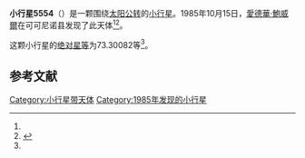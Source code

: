 {{Infobox planet
| bgcolour = #FFFFC0
| name = 5554 Keesey
| symbol = 
| image = 
| caption = 
| discovery = yes
| discovery_ref = 
| discoverer = [[愛德華·鮑威爾|愛德華·鮑威爾]]
| discovery_site = [[可可尼诺县|可可尼诺县]] 
| discovered = 1985年10月15日
| designations = yes
| mp_name = 
| named_after = 
| alt_names = 1985 TW1/ 1975 XK7 / 1978 NQ7 / 1982 YJ3 / 1983 AE4 / 1985 TY3
| mp_category = [[主带小行星|主带小行星]]
| orbit_ref = <ref name="a">[http://ssd.jpl.nasa.gov/sbdb.cgi?sstr=5554 5554 Keesey] {{Wayback|url=http://ssd.jpl.nasa.gov/sbdb.cgi?sstr=5554 |date=20140824113129 }}，小行星數據庫瀏覽器（JPL Small-Body Database Browser）－[[美国国家航空航天局|美国国家航空航天局]]喷气推进实验室</ref>
| epoch = 2456400.5 (2013年4月18日更新)
| aphelion = {{convert|2.6877713|AU|km|3|abbr=on|lk=out}}
| perihelion = {{convert|1.7996943|AU|km|3|abbr=on}}
| semimajor = {{convert|2.2437328|AU|km|3|abbr=on}}
| eccentricity = 0.1979017
| period = 1227.595069 [[日|日]]<br />3.36[[儒略年|儒略年]]
| avg_speed = 
| inclination = 7.72155
| asc_node = 311.96438
| mean_anomaly = 
| arg_peri = 73.30082
| satellites = 
| physical_characteristics = yes
| dimensions = 
| mass = 
| density = 
| surface_grav = 
| escape_velocity = 
| sidereal_day = 
| axial_tilt = 
| pole_ecliptic_lat = 
| pole_ecliptic_lon = 
| albedo = 
| temperatures= 
| temp_name1 = 
| mean_temp_1 = 
| max_temp_1 = 
| temp_name2 = 
| max_temp_2 = 
| spectral_type = 
| abs_magnitude = 73.30082
}}

'''小行星5554'''（{{lang-en|5554 Keesey}}）是一颗围绕[[太阳|太阳]][[公转|公转]]的[[小行星|小行星]]。1985年10月15日，[[愛德華·鮑威爾|愛德華·鮑威爾]]在可可尼诺县发现了此天体<ref name="a" /><ref>{{cite news|title=小行星列表|url=http://cfa-www.harvard.edu/iau/lists/NumberedMPs.txt|accessdate=2013-07-08|newspaper=哈佛大学|archive-date=2008-05-17|archive-url=https://web.archive.org/web/20080517010638/http://cfa-www.harvard.edu/iau/lists/NumberedMPs.txt|dead-url=no}}</ref>。

这颗小行星的[[绝对星等|绝对星等]]为73.30082等<ref name="a" />。

==参考文献==
{{reflist}}
{{Minor Planet Number|[[小行星5553|小行星5553]]|[[小行星5555|小行星5555]]}}

{{小天体}}

[[Category:小行星带天体|Category:小行星带天体]]
[[Category:1985年发现的小行星|Category:1985年发现的小行星]]

{{asteroid-stub}}